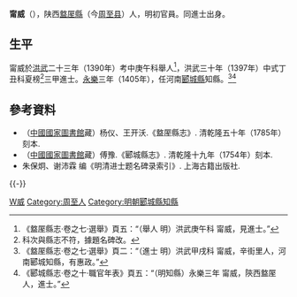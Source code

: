 '''甯威'''（{{bd|？||？||}}），陕西[[盩厔縣|盩厔縣]]（今[[周至县|周至县]]）人，明初官員。同進士出身。

== 生平 ==
甯威於[[洪武|洪武]]二十三年（1390年）考中庚午科舉人<ref>《盩厔縣志·卷之七·選舉》頁五：“（舉人 明）洪武庚午科 甯威，見進士。”</ref>，洪武三十年（1397年）中式丁丑科夏榜<ref>科次與縣志不符，據題名碑改。</ref>三甲進士。[[永樂|永樂]]三年（1405年），任河南[[郾城縣|郾城縣]]知縣。<ref>《盩厔縣志·卷之七·選舉》頁二：“（進士 明）洪武甲戌科 甯威，辛街里人，河南郾城知縣，有惠政。”</ref><ref>《郾城縣志·卷之十·職官年表》頁五：“（明知縣）永樂三年 甯威，陝西盩厔人，進士。”</ref>

== 參考資料 ==
{{reflist}}
*（[[中國國家圖書館|中國國家圖書館]]藏）杨仪、王开沃.《盩厔縣志》. 清乾隆五十年（1785年）刻本.
*（[[中國國家圖書館|中國國家圖書館]]藏）傅豫.《郾城縣志》. 清乾隆十九年（1754年）刻本.
*朱保炯、谢沛霖 编《明清进士题名碑录索引》. 上海古籍出版社.

{{-}}
{{start box}}
{{s-off}}
{{succession box|[[郭秩|郭秩]]|[[王季立|王季立]]|[[開封府|開封府]][[郾城縣|郾城縣]][[知縣|知縣]]|<small>永樂三年（1405年）上任</small>}}
{{end box}}

{{洪武三十年丁丑科殿試金榜}}

{{Authority control}}
{{DEFAULTSORT:Ning甯}}
[[Category:甯姓|W威]]
[[Category:周至人|Category:周至人]]
[[Category:明朝郾城縣知縣|Category:明朝郾城縣知縣]]